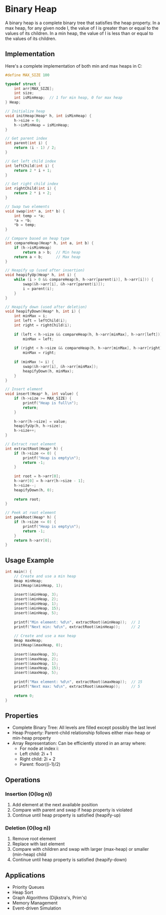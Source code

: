 # Binary Heap

A binary heap is a complete binary tree that satisfies the heap property. In a max heap, for any given node I, the value of I is greater than or equal to the values of its children. In a min heap, the value of I is less than or equal to the values of its children.

## Implementation

Here's a complete implementation of both min and max heaps in C:

```c
#define MAX_SIZE 100

typedef struct {
    int arr[MAX_SIZE];
    int size;
    int isMinHeap;  // 1 for min heap, 0 for max heap
} Heap;

// Initialize heap
void initHeap(Heap* h, int isMinHeap) {
    h->size = 0;
    h->isMinHeap = isMinHeap;
}

// Get parent index
int parent(int i) {
    return (i - 1) / 2;
}

// Get left child index
int leftChild(int i) {
    return 2 * i + 1;
}

// Get right child index
int rightChild(int i) {
    return 2 * i + 2;
}

// Swap two elements
void swap(int* a, int* b) {
    int temp = *a;
    *a = *b;
    *b = temp;
}

// Compare based on heap type
int compareHeap(Heap* h, int a, int b) {
    if (h->isMinHeap)
        return a > b;  // Min heap
    return a < b;      // Max heap
}

// Heapify up (used after insertion)
void heapifyUp(Heap* h, int i) {
    while (i > 0 && compareHeap(h, h->arr[parent(i)], h->arr[i])) {
        swap(&h->arr[i], &h->arr[parent(i)]);
        i = parent(i);
    }
}

// Heapify down (used after deletion)
void heapifyDown(Heap* h, int i) {
    int minMax = i;
    int left = leftChild(i);
    int right = rightChild(i);
    
    if (left < h->size && compareHeap(h, h->arr[minMax], h->arr[left]))
        minMax = left;
        
    if (right < h->size && compareHeap(h, h->arr[minMax], h->arr[right]))
        minMax = right;
        
    if (minMax != i) {
        swap(&h->arr[i], &h->arr[minMax]);
        heapifyDown(h, minMax);
    }
}

// Insert element
void insert(Heap* h, int value) {
    if (h->size >= MAX_SIZE) {
        printf("Heap is full\n");
        return;
    }
    
    h->arr[h->size] = value;
    heapifyUp(h, h->size);
    h->size++;
}

// Extract root element
int extractRoot(Heap* h) {
    if (h->size <= 0) {
        printf("Heap is empty\n");
        return -1;
    }
    
    int root = h->arr[0];
    h->arr[0] = h->arr[h->size - 1];
    h->size--;
    heapifyDown(h, 0);
    
    return root;
}

// Peek at root element
int peekRoot(Heap* h) {
    if (h->size <= 0) {
        printf("Heap is empty\n");
        return -1;
    }
    return h->arr[0];
}
```

## Usage Example

```c
int main() {
    // Create and use a min heap
    Heap minHeap;
    initHeap(&minHeap, 1);
    
    insert(&minHeap, 3);
    insert(&minHeap, 2);
    insert(&minHeap, 1);
    insert(&minHeap, 15);
    insert(&minHeap, 5);
    
    printf("Min element: %d\n", extractRoot(&minHeap));  // 1
    printf("Next min: %d\n", extractRoot(&minHeap));     // 2
    
    // Create and use a max heap
    Heap maxHeap;
    initHeap(&maxHeap, 0);
    
    insert(&maxHeap, 3);
    insert(&maxHeap, 2);
    insert(&maxHeap, 1);
    insert(&maxHeap, 15);
    insert(&maxHeap, 5);
    
    printf("Max element: %d\n", extractRoot(&maxHeap));  // 15
    printf("Next max: %d\n", extractRoot(&maxHeap));     // 5
    
    return 0;
}
```

## Properties

- Complete Binary Tree: All levels are filled except possibly the last level
- Heap Property: Parent-child relationship follows either max-heap or min-heap property
- Array Representation: Can be efficiently stored in an array where:
  - For node at index i:
  - Left child: 2i + 1
  - Right child: 2i + 2
  - Parent: floor((i-1)/2)

## Operations

### Insertion (O(log n))
1. Add element at the next available position
2. Compare with parent and swap if heap property is violated
3. Continue until heap property is satisfied (heapify-up)

### Deletion (O(log n))
1. Remove root element
2. Replace with last element
3. Compare with children and swap with larger (max-heap) or smaller (min-heap) child
4. Continue until heap property is satisfied (heapify-down)

## Applications
- Priority Queues
- Heap Sort
- Graph Algorithms (Dijkstra's, Prim's)
- Memory Management
- Event-driven Simulation
